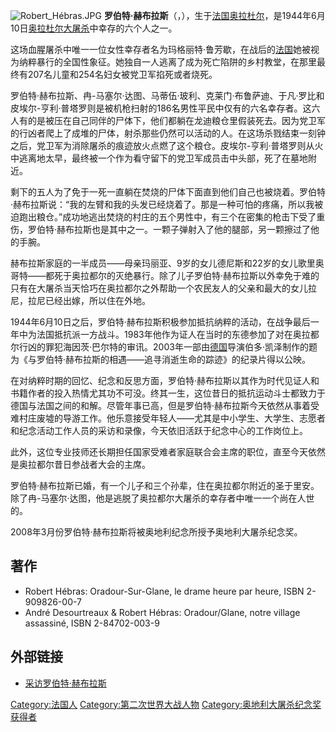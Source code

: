 [[File:Robert_Hébras.JPG|thumb]]
'''罗伯特·赫布拉斯'''（{{lang-fr|Robert Hébras}}，{{bd|1925年|6月29日||}}），生于[[法国|法国]][[奥拉杜尔|奥拉杜尔]]，是1944年6月10日[[奥拉杜尔大屠杀|奥拉杜尔大屠杀]]中幸存的六个人之一。

这场血腥屠杀中唯一一位女性幸存者名为玛格丽特·鲁芳歇，在战后的[[法国|法国]]她被视为纳粹暴行的全国性象征。她独自一人逃离了成为死亡陷阱的乡村教堂，在那里最终有207名儿童和254名妇女被党卫军掐死或者烧死。

罗伯特·赫布拉斯、冉-马塞尔·达图、马蒂伍·玻利、克莱门·布鲁萨迪、于凡·罗比和皮埃尔-亨利·普塔罗则是被机枪扫射的186名男性平民中仅有的六名幸存者。这六人有的是被压在自己同伴的尸体下，他们都躺在龙迪粮仓里假装死去。因为党卫军的行凶者爬上了成堆的尸体，射杀那些仍然可以活动的人。在这场杀戮结束一刻钟之后，党卫军为消除屠杀的痕迹放火点燃了这个粮仓。皮埃尔-亨利·普塔罗则从火中逃离地太早，最终被一个作为看守留下的党卫军成员击中头部，死了在墓地附近。

剩下的五人为了免于一死一直躺在焚烧的尸体下面直到他们自己也被烧着。罗伯特·赫布拉斯说：“我的左臂和我的头发已经烧着了。那是一种可怕的疼痛，所以我被迫跑出粮仓。”成功地逃出焚烧的村庄的五个男性中，有三个在密集的枪击下受了重伤，罗伯特·赫布拉斯也是其中之一。一颗子弹射入了他的腿部，另一颗擦过了他的手腕。

赫布拉斯家庭的一半成员——母亲玛丽亚、9岁的女儿德尼斯和22岁的女儿歌里奥哥特——都死于奥拉都尔的灭绝暴行。除了儿子罗伯特·赫布拉斯以外幸免于难的只有在大屠杀当天恰巧在奥拉都尔之外帮助一个农民友人的父亲和最大的女儿拉尼，拉尼已经出嫁，所以住在外地。

1944年6月10日之后，罗伯特·赫布拉斯积极参加抵抗纳粹的活动，在战争最后一年中为法国抵抗派一方战斗。1983年他作为证人在当时的东德参加了对在奥拉都尔行凶的罪犯海因茨·巴尔特的审讯。2003年一部由[[德国|德国]]导演伯多·凯泽制作的题为《与罗伯特·赫布拉斯的相遇——追寻消逝生命的踪迹》的纪录片得以公映。

在对纳粹时期的回忆、纪念和反思方面，罗伯特·赫布拉斯以其作为时代见证人和书籍作者的投入热情尤其功不可没。终其一生，这位昔日的抵抗运动斗士都致力于德国与法国之间的和解。尽管年事已高，但是罗伯特·赫布拉斯今天依然从事着受难村庄废墟的导游工作。他乐意接受年轻人——尤其是中小学生、大学生、志愿者和纪念活动工作人员的采访和录像，今天依旧活跃于纪念中心的工作岗位上。

此外，这位专业技师还长期担任国家受难者家庭联合会主席的职位，直至今天依然是奥拉都尔昔日参战者大会的主席。

罗伯特·赫布拉斯已婚，有一个儿子和三个孙辈，住在奥拉都尔附近的圣于里安。除了冉-马塞尔·达图，他是逃脱了奥拉都尔大屠杀的幸存者中唯一一个尚在人世的。

2008年3月份罗伯特·赫布拉斯将被奥地利纪念所授予奥地利大屠杀纪念奖。

== 著作 ==
* Robert Hébras: Oradour-Sur-Glane, le drame heure par heure, ISBN 2-909826-00-7
* André Desourtreaux & Robert Hébras: Oradour/Glane, notre village assassiné, ISBN 2-84702-003-9

== 外部链接 ==
* [https://web.archive.org/web/20070927201147/http://gedenkdienst.org/deutsch/stellen/survivors/stelle20.php 采访罗伯特·赫布拉斯]{{de icon}}

{{normdaten}}
{{DEFAULTSORT:Hébras}}
[[Category:法国人|Category:法国人]]
[[Category:第二次世界大战人物|Category:第二次世界大战人物]]
[[Category:奥地利大屠杀纪念奖获得者|Category:奥地利大屠杀纪念奖获得者]]